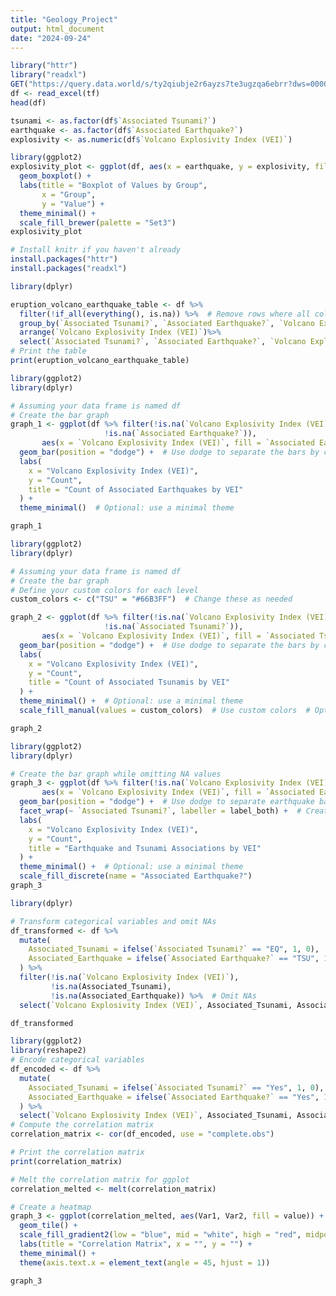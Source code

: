 ```yaml
---
title: "Geology_Project"
output: html_document
date: "2024-09-24"
---
```


```r
library("httr")
library("readxl")
GET("https://query.data.world/s/ty2qiubje2r6ayzs7te3ugzqa6ebrr?dws=00000", write_disk(tf <- tempfile(fileext = ".xlsx")))
df <- read_excel(tf)
head(df)
```

```r
tsunami <- as.factor(df$`Associated Tsunami?`)
earthquake <- as.factor(df$`Associated Earthquake?`)
explosivity <- as.numeric(df$`Volcano Explosivity Index (VEI)`)
```

```r
library(ggplot2)
explosivity_plot <- ggplot(df, aes(x = earthquake, y = explosivity, fill = explosivity)) +
  geom_boxplot() +
  labs(title = "Boxplot of Values by Group",
       x = "Group",
       y = "Value") +
  theme_minimal() +
  scale_fill_brewer(palette = "Set3")
explosivity_plot
```

```r
# Install knitr if you haven't already
install.packages("httr")
install.packages("readxl")
```

```r
library(dplyr)

eruption_volcano_earthquake_table <- df %>%
  filter(!if_all(everything(), is.na)) %>%  # Remove rows where all columns are NA
  group_by(`Associated Tsunami?`, `Associated Earthquake?`, `Volcano Explosivity Index (VEI)`) %>%
  arrange(`Volcano Explosivity Index (VEI)`)%>%
  select(`Associated Tsunami?`, `Associated Earthquake?`, `Volcano Explosivity Index (VEI)`)  
# Print the table
print(eruption_volcano_earthquake_table)
```
```r
library(ggplot2)
library(dplyr)

# Assuming your data frame is named df
# Create the bar graph
graph_1 <- ggplot(df %>% filter(!is.na(`Volcano Explosivity Index (VEI)`), 
                     !is.na(`Associated Earthquake?`)), 
       aes(x = `Volcano Explosivity Index (VEI)`, fill = `Associated Earthquake?`)) +
  geom_bar(position = "dodge") +  # Use dodge to separate the bars by category
  labs(
    x = "Volcano Explosivity Index (VEI)",
    y = "Count",
    title = "Count of Associated Earthquakes by VEI"
  ) +
  theme_minimal()  # Optional: use a minimal theme

graph_1
```
```r
library(ggplot2)
library(dplyr)

# Assuming your data frame is named df
# Create the bar graph
# Define your custom colors for each level
custom_colors <- c("TSU" = "#66B3FF")  # Change these as needed

graph_2 <- ggplot(df %>% filter(!is.na(`Volcano Explosivity Index (VEI)`), 
                     !is.na(`Associated Tsunami?`)), 
       aes(x = `Volcano Explosivity Index (VEI)`, fill = `Associated Tsunami?`)) +
  geom_bar(position = "dodge") +  # Use dodge to separate the bars by category
  labs(
    x = "Volcano Explosivity Index (VEI)",
    y = "Count",
    title = "Count of Associated Tsunamis by VEI"
  ) +
  theme_minimal() +  # Optional: use a minimal theme
  scale_fill_manual(values = custom_colors)  # Use custom colors  # Optional: use a minimal theme

graph_2
```
```r
library(ggplot2)
library(dplyr)

# Create the bar graph while omitting NA values
graph_3 <- ggplot(df %>% filter(!is.na(`Volcano Explosivity Index (VEI)`)), 
       aes(x = `Volcano Explosivity Index (VEI)`, fill = `Associated Earthquake?`)) +
  geom_bar(position = "dodge") +  # Use dodge to separate earthquake bars
  facet_wrap(~ `Associated Tsunami?`, labeller = label_both) +  # Create separate panels for tsunami
  labs(
    x = "Volcano Explosivity Index (VEI)",
    y = "Count",
    title = "Earthquake and Tsunami Associations by VEI"
  ) +
  theme_minimal() +  # Optional: use a minimal theme
  scale_fill_discrete(name = "Associated Earthquake?")
graph_3
```

```r
library(dplyr)

# Transform categorical variables and omit NAs
df_transformed <- df %>%
  mutate(
    Associated_Tsunami = ifelse(`Associated Tsunami?` == "EQ", 1, 0),  # Yes = 1, No = 0
    Associated_Earthquake = ifelse(`Associated Earthquake?` == "TSU", 1, 0)  # Yes = 1, No = 0
  ) %>%
  filter(!is.na(`Volcano Explosivity Index (VEI)`), 
         !is.na(Associated_Tsunami), 
         !is.na(Associated_Earthquake)) %>%  # Omit NAs
  select(`Volcano Explosivity Index (VEI)`, Associated_Tsunami, Associated_Earthquake)  # Select relevant columns

df_transformed
```

```r
library(ggplot2)
library(reshape2)
# Encode categorical variables
df_encoded <- df %>%
  mutate(
    Associated_Tsunami = ifelse(`Associated Tsunami?` == "Yes", 1, 0),
    Associated_Earthquake = ifelse(`Associated Earthquake?` == "Yes", 1, 0)
  ) %>%
  select(`Volcano Explosivity Index (VEI)`, Associated_Tsunami, Associated_Earthquake)  # Select relevant columns
# Compute the correlation matrix
correlation_matrix <- cor(df_encoded, use = "complete.obs")

# Print the correlation matrix
print(correlation_matrix)

# Melt the correlation matrix for ggplot
correlation_melted <- melt(correlation_matrix)

# Create a heatmap
graph_3 <- ggplot(correlation_melted, aes(Var1, Var2, fill = value)) +
  geom_tile() +
  scale_fill_gradient2(low = "blue", mid = "white", high = "red", midpoint = 0, limit = c(-1, 1)) +
  labs(title = "Correlation Matrix", x = "", y = "") +
  theme_minimal() +
  theme(axis.text.x = element_text(angle = 45, hjust = 1))

graph_3
```

